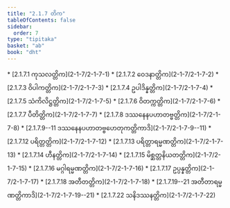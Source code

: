 ```yaml
---
title: "2.1.7 တိက"
tableOfContents: false
sidebar:
  order: 7
type: "tipitaka"
basket: "ab"
book: "dht"
---
```



<DynamicBreadcrumb />



<TableOfContents book="dht" section="2.1.7">
* [2.1.7.1 ကုသလတ္တိက](2-1-7/2-1-7-1)
* [2.1.7.2 ဝေဒနာတ္တိက](2-1-7/2-1-7-2)
* [2.1.7.3 ဝိပါကတ္တိက](2-1-7/2-1-7-3)
* [2.1.7.4 ဥပါဒိန္နတ္တိက](2-1-7/2-1-7-4)
* [2.1.7.5 သံကိလိဋ္ဌတ္တိက](2-1-7/2-1-7-5)
* [2.1.7.6 ဝိတက္ကတ္တိက](2-1-7/2-1-7-6)
* [2.1.7.7 ပီတိတ္တိက](2-1-7/2-1-7-7)
* [2.1.7.8 ဒဿနေနပဟာတဗ္ဗတ္တိက](2-1-7/2-1-7-8)
* [2.1.7.9--11 ဒဿနေနပဟာတဗ္ဗဟေတုကတ္တိကာဒိ](2-1-7/2-1-7-9--11)
* [2.1.7.12 ပရိတ္တတ္တိက](2-1-7/2-1-7-12)
* [2.1.7.13 ပရိတ္တာရမ္မဏတ္တိက](2-1-7/2-1-7-13)
* [2.1.7.14 ဟီနတ္တိက](2-1-7/2-1-7-14)
* [2.1.7.15 မိစ္ဆတ္တနိယတတ္တိက](2-1-7/2-1-7-15)
* [2.1.7.16 မဂ္ဂါရမ္မဏတ္တိက](2-1-7/2-1-7-16)
* [2.1.7.17 ဥပ္ပန္နတ္တိက](2-1-7/2-1-7-17)
* [2.1.7.18 အတီတတ္တိက](2-1-7/2-1-7-18)
* [2.1.7.19--21 အတီတာရမ္မဏတ္တိကာဒိ](2-1-7/2-1-7-19--21)
* [2.1.7.22 သနိဒဿနတ္တိက](2-1-7/2-1-7-22)
</TableOfContents>